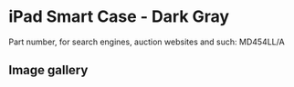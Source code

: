 
# iPad Smart Case - Dark Gray

Part number, for search engines, auction websites and such: MD454LL/A

## Image gallery

<div style={{ width: "768px" }}>
  <GalleryComponent
    images={[
      {
        original: "/everysource/MD454.png",
        thumbnail: "/everypreview/MD454.png",
      },
      {
        original: "/everysource/MD454_AV1.png",
        thumbnail: "/everypreview/MD454_AV1.png",
      },
      {
        original: "/everysource/MD454_AV1_BLACK.png",
        thumbnail: "/everypreview/MD454_AV1_BLACK.png",
      },
      {
        original: "/everysource/MD454_AV1_WHITE.png",
        thumbnail: "/everypreview/MD454_AV1_WHITE.png",
      },
      {
        original: "/everysource/MD454_AV2.png",
        thumbnail: "/everypreview/MD454_AV2.png",
      },
      {
        original: "/everysource/MD454_AV2_BLACK.png",
        thumbnail: "/everypreview/MD454_AV2_BLACK.png",
      },
      {
        original: "/everysource/MD454_AV3.png",
        thumbnail: "/everypreview/MD454_AV3.png",
      },
      {
        original: "/everysource/MD454_AV3_BLACK.png",
        thumbnail: "/everypreview/MD454_AV3_BLACK.png",
      },
      {
        original: "/everysource/MD454_AV4.png",
        thumbnail: "/everypreview/MD454_AV4.png",
      },
      {
        original: "/everysource/MD454_AV4_BLACK.png",
        thumbnail: "/everypreview/MD454_AV4_BLACK.png",
      },
      {
        original: "/everysource/MD454_AV5.png",
        thumbnail: "/everypreview/MD454_AV5.png",
      },
      {
        original: "/everysource/MD454_AV6.png",
        thumbnail: "/everypreview/MD454_AV6.png",
      }
    ]}
  />
</div>